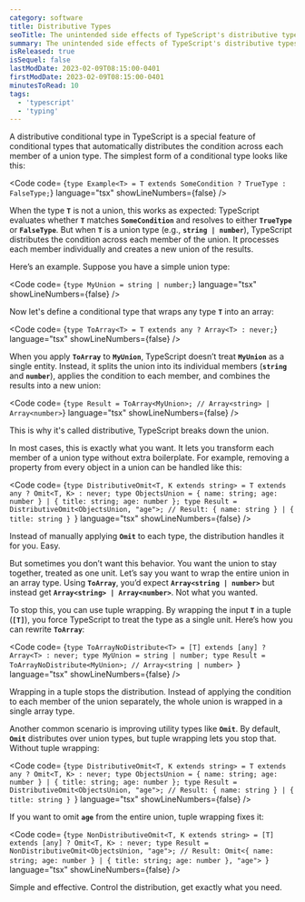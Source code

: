 ```yaml
---
category: software
title: Distributive Types
seoTitle: The unintended side effects of TypeScript's distributive types
summary: The unintended side effects of TypeScript's distributive types
isReleased: true
isSequel: false
lastModDate: 2023-02-09T08:15:00-0401
firstModDate: 2023-02-09T08:15:00-0401
minutesToRead: 10
tags:
  - 'typescript'
  - 'typing'
---
```


<C>
A distributive conditional type in TypeScript is a special feature of conditional types that automatically distributes the condition across each member of a union type. The simplest form of a conditional type looks like this:

<Code
  code=
{`type Example<T> = T extends SomeCondition ? TrueType : FalseType;`}
language="tsx"
showLineNumbers={false}
/>

When the type **`T`** is not a union, this works as expected: TypeScript evaluates whether **`T`** matches **`SomeCondition`** and resolves to either **`TrueType`** or **`FalseType`**. But when **`T`** is a union type (e.g., **`string | number`**), TypeScript distributes the condition across each member of the union. It processes each member individually and creates a new union of the results.

Here’s an example. Suppose you have a simple union type:

<Code
  code=
{`type MyUnion = string | number;`}
language="tsx"
showLineNumbers={false}
/>

Now let's define a conditional type that wraps any type **`T`** into an array:

<Code
  code=
{`type ToArray<T> = T extends any ? Array<T> : never;`}
language="tsx"
showLineNumbers={false}
/>

When you apply **`ToArray`** to **`MyUnion`**, TypeScript doesn’t treat **`MyUnion`** as a single entity. Instead, it splits the union into its individual members (**`string`** and **`number`**), applies the condition to each member, and combines the results into a new union:

<Code
  code=
{`type Result = ToArray<MyUnion>; // Array<string> | Array<number>`}
language="tsx"
showLineNumbers={false}
/>

This is why it's called distributive, TypeScript breaks down the union.

In most cases, this is exactly what you want. It lets you transform each member of a union type without extra boilerplate. For example, removing a property from every object in a union can be handled like this:

<Code
  code=
{`type DistributiveOmit<T, K extends string> = T extends any ? Omit<T, K> : never;
type ObjectsUnion = { name: string; age: number } | { title: string; age: number };
type Result = DistributiveOmit<ObjectsUnion, "age">;
// Result: { name: string } | { title: string }
`}
language="tsx"
showLineNumbers={false}
/>

Instead of manually applying **`Omit`** to each type, the distribution handles it for you. Easy. 

But sometimes you don’t want this behavior. You want the union to stay together, treated as one unit. Let’s say you want to wrap the entire union in an array type. Using **`ToArray`**, you’d expect **`Array<string | number>`** but instead get **`Array<string> | Array<number>`**. Not what you wanted.

To stop this, you can use tuple wrapping. By wrapping the input **`T`** in a tuple (**`[T]`**), you force TypeScript to treat the type as a single unit. Here’s how you can rewrite **`ToArray`**:

<Code
  code=
{`type ToArrayNoDistribute<T> = [T] extends [any] ? Array<T> : never;
type MyUnion = string | number;
type Result = ToArrayNoDistribute<MyUnion>; // Array<string | number>
`}
language="tsx"
showLineNumbers={false}
/>

Wrapping in a tuple stops the distribution. Instead of applying the condition to each member of the union separately, the whole union is wrapped in a single array type.


Another common scenario is improving utility types like **`Omit`**. By default, **`Omit`** distributes over union types, but tuple wrapping lets you stop that. Without tuple wrapping:

<Code
  code=
{`type DistributiveOmit<T, K extends string> = T extends any ? Omit<T, K> : never;
type ObjectsUnion = { name: string; age: number } | { title: string; age: number };
type Result = DistributiveOmit<ObjectsUnion, "age">;
// Result: { name: string } | { title: string }
`}
language="tsx"
showLineNumbers={false}
/>

If you want to omit **`age`** from the entire union, tuple wrapping fixes it:

<Code
  code=
{`type NonDistributiveOmit<T, K extends string> = [T] extends [any] ? Omit<T, K> : never;
type Result = NonDistributiveOmit<ObjectsUnion, "age">;
// Result: Omit<{ name: string; age: number } | { title: string; age: number }, "age">
`}
language="tsx"
showLineNumbers={false}
/>

Simple and effective. Control the distribution, get exactly what you need.
</C>